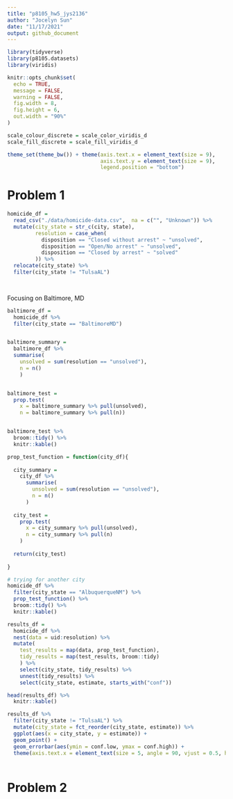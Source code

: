 ```yaml
---
title: "p8105_hw5_jys2136"
author: "Jocelyn Sun"
date: "11/17/2021"
output: github_document
---
```


```r

library(tidyverse)
library(p8105.datasets)
library(viridis)

knitr::opts_chunk$set(
  echo = TRUE,
  message = FALSE,
  warning = FALSE,
  fig.width = 8,
  fig.height = 6,
  out.width = "90%"
)

scale_colour_discrete = scale_color_viridis_d
scale_fill_discrete = scale_fill_viridis_d

theme_set(theme_bw()) + theme(axis.text.x = element_text(size = 9),
                              axis.text.y = element_text(size = 9),
                              legend.position = "bottom")

```

# Problem 1

```r

homicide_df = 
  read_csv("./data/homicide-data.csv",  na = c("", "Unknown")) %>% 
  mutate(city_state = str_c(city, state),
         resolution = case_when(
           disposition == "Closed without arrest" ~ "unsolved",
           disposition == "Open/No arrest" ~ "unsolved",
           disposition == "Closed by arrest" ~ "solved"
         )) %>% 
  relocate(city_state) %>%
  filter(city_state != "TulsaAL")

  


```

Focusing on Baltimore, MD
```r

baltimore_df = 
  homicide_df %>% 
  filter(city_state == "BaltimoreMD")


baltimore_summary =
  baltimore_df %>% 
  summarise(
    unsolved = sum(resolution == "unsolved"),
    n = n()
    )


baltimore_test = 
  prop.test(
    x = baltimore_summary %>% pull(unsolved),
    n = baltimore_summary %>% pull(n))


baltimore_test %>% 
  broom::tidy() %>% 
  knitr::kable()

```


```r

prop_test_function = function(city_df){
  
  city_summary = 
    city_df %>% 
      summarise(
        unsolved = sum(resolution == "unsolved"),
        n = n()
      )
  
  city_test = 
    prop.test(
      x = city_summary %>% pull(unsolved),
      n = city_summary %>% pull(n)
    )
  
  return(city_test)
  
}

# trying for another city 
homicide_df %>% 
  filter(city_state == "AlbuquerqueNM") %>% 
  prop_test_function() %>% 
  broom::tidy() %>% 
  knitr::kable()

```


```r

results_df = 
  homicide_df %>%
  nest(data = uid:resolution) %>%
  mutate(
    test_results = map(data, prop_test_function),
    tidy_results = map(test_results, broom::tidy)
    ) %>% 
    select(city_state, tidy_results) %>% 
    unnest(tidy_results) %>% 
    select(city_state, estimate, starts_with("conf"))

head(results_df) %>% 
  knitr::kable()

```


```r
results_df %>% 
  filter(city_state != "TulsaAL") %>% 
  mutate(city_state = fct_reorder(city_state, estimate)) %>% 
  ggplot(aes(x = city_state, y = estimate)) +
  geom_point() +
  geom_errorbar(aes(ymin = conf.low, ymax = conf.high)) +  
  theme(axis.text.x = element_text(size = 5, angle = 90, vjust = 0.5, hjust = 1))
  
``` 

# Problem 2

```r




```











